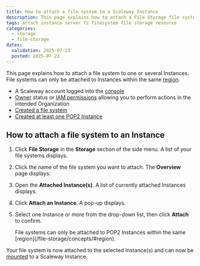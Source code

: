 ```yaml
---
title: How to attach a file system to a Scaleway Instance
description: This page explains how to attach a File Storage file system to Scaleway Instances
tags: attach instance server fs filesystem file storage resource
categories:
  - storage
  - file-storage
dates:
  validation: 2025-07-23
  posted: 2025-07-23
---
```


This page explains how to attach a file system to one or several Instances. File systems can only be attached to Instances within the same [region](/file-storage/concepts/#region).


<Requirements />

- A Scaleway account logged into the [console](https://console.scaleway.com)
- [Owner](/iam/concepts/#owner) status or [IAM permissions](/iam/concepts/#permission) allowing you to perform actions in the intended Organization
- [Created a file system](/file-system/how-to/create-file-system/)
- [Created at least one POP2 Instance](/instances/how-to/create-an-instance/)

## How to attach a file system to an Instance

1. Click **File Storage** in the **Storage** section of the side menu. A list of your file systems displays.

2. Click the name of the file system you want to attach. The **Overview** page displays.

3. Open the **Attached Instance(s)**. A list of currently attached Instances displays.

4. Click **Attach an Instance**. A pop-up displays.

5. Select one Instance or more from the drop-down list, then click **Attach** to confirm.

    <Message type="important">
    File systems can only be attached to POP2 Instances within the same [region](/file-storage/concepts/#region).
    </Message>

Your file system is now attached to the selected Instance(s) and can now be [mounted](/file-storage/how-to/mount-file-system/) to a Scaleway Instance.

